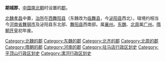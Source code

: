 '''期城郡'''，[[中国|中国]][[南北朝|南北朝]]时设置的[[郡|郡]]。

[[北魏|北魏]][[孝昌_(年号)|孝昌]]中置，[[治所|治所]]在[[西舞阳县|西舞阳县]]（东魏改为[[临舞县|临舞县]]，今[[泌阳县|泌阳县]]西北）。辖境约相当今[[河南省|河南省]][[舞钢市|舞钢市]]及泌阳县东北部、[[舞阳县|舞阳县]]西南部。属[[襄州|襄州]]。[[东魏|东魏]]、[[北周|北周]]属[[广州_(北魏)|广州]]。[[隋朝|隋朝]][[开皇|开皇]]初年废。 

{{河南行政区划小作品}}
{{DEFAULTSORT:Q}}
[[Category:北魏的郡|Category:北魏的郡]]
[[Category:东魏的郡|Category:东魏的郡]]
[[Category:北齐的郡|Category:北齐的郡]]
[[Category:北周的郡|Category:北周的郡]]
[[Category:隋朝的郡|Category:隋朝的郡]]
[[Category:河南的郡|Category:河南的郡]]
[[Category:驻马店行政区划史|Category:驻马店行政区划史]]
[[Category:平顶山行政区划史|Category:平顶山行政区划史]]
[[Category:漯河行政区划史|Category:漯河行政区划史]]